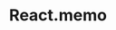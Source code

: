 ---
id: "react_tf_medium_007"
questionType: "TRUE_FALSE"
title: "React.memo"
statement: "React.memo prevents re-rendering of components when props haven't changed."
difficulty: "MEDIUM"
category: "React"
correctAnswer: true
explanation: "React.memo is a higher-order component that memoizes functional components."
---